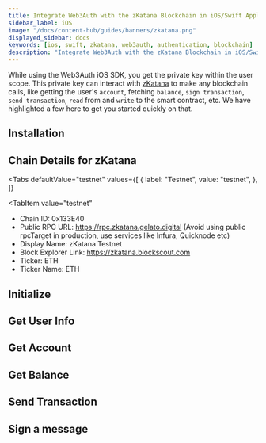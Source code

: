 ```yaml
---
title: Integrate Web3Auth with the zKatana Blockchain in iOS/Swift Applications
sidebar_label: iOS
image: "/docs/content-hub/guides/banners/zkatana.png"
displayed_sidebar: docs
keywords: [ios, swift, zkatana, web3auth, authentication, blockchain]
description: "Integrate Web3Auth with the zKatana Blockchain in iOS/Swift Applications | Documentation - Web3Auth"
---
```



<SEO
  title="Integrate Web3Auth with the zKatana Blockchain in iOS/Swift Applications"
  description="Integrate Web3Auth with the zKatana Blockchain in iOS/Swift Applications | Documentation - Web3Auth"
  image="https://web3auth.io/docs/content-hub/guides/banners/zkatana.png"
  slug="/connect-blockchain/evm/zkatana/ios"
/>

While using the Web3Auth iOS SDK, you get the private key within the user scope. This private key can interact with [zKatana](https://astar.network/)
to make any blockchain calls, like getting the user's `account`, fetching `balance`, `sign transaction`, `send transaction`, `read` from and `write`
to the smart contract, etc. We have highlighted a few here to get you started quickly on that.

## Installation

<InstallationSnippet />

## Chain Details for zKatana

<Tabs
 defaultValue="testnet"
  values={[
    { label: "Testnet", value: "testnet", },
  ]}
>

<TabItem
  value="testnet"
>

- Chain ID: 0x133E40
- Public RPC URL: https://rpc.zkatana.gelato.digital (Avoid using public rpcTarget in production, use services like Infura, Quicknode etc)
- Display Name: zKatana Testnet
- Block Explorer Link: https://zkatana.blockscout.com
- Ticker: ETH
- Ticker Name: ETH

</TabItem>
</Tabs>

## Initialize

<InitialisationSnippet />

## Get User Info

<UserInfoSnippet />

## Get Account

<GetAccountSnippet />

## Get Balance

<GetBalanceSnippet />

## Send Transaction

<SendTransactionSnippet />

## Sign a message

<SignMessageSnippet />
